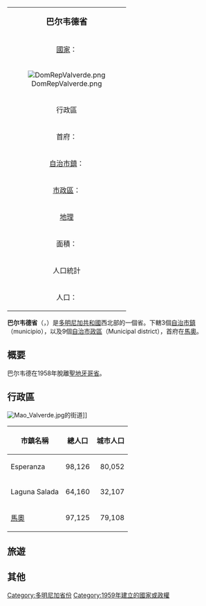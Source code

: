 {| class="infobox bordered" align=right cellpadding=4 cellspacing=0 width=275 style="clear:right; margin: 0 0 1em 1em; background: #f9f9f9; font-size: 95%;"
|-
|colspan=2 align=center bgcolor="#BFDFFF"|<big>'''巴尔韦德省'''</big>
|-
|[[國家|國家]]：|| [[多明尼加共和國|多明尼加共和國]]
|-
! colspan="3" | [[File:DomRepValverde.png|center]]
|-
!colspan=2 align=center bgcolor="#BFDFFF"|行政區
|-
|首府：||[[馬奧_(多明尼加)|馬奧]]
|-
|[[自治市鎮|自治市鎮]]：||3個 
|-
|[[市轄區|市政區]]：||9個
|-
!colspan=2 align=center bgcolor="#BFDFFF"|[[地理|地理]]
|-
|面積：||823,38 km² 
|-
!colspan=2 align=center bgcolor="#BFDFFF"|人口統計
|-
|人口：||259,411人（2008年統計）
|}

'''巴尔韦德省'''（{{lang-es|Provincia de Valverde}}，{{IPA-es|balˈβeɾðe}}）是[[多明尼加共和國|多明尼加共和國]]西北部的一個省。下轄3個[[自治市鎮|自治市鎮]]（municipio），以及9個[[市轄區|自治市政區]]（Municipal district），首府在[[馬奧_(多明尼加)|馬奧]]。

== 概要 ==
巴尔韦德在1958年脫離[[聖地牙哥省_(多明尼加)|聖地牙哥省]]。

== 行政區 ==
[[File:Mao_Valverde.jpg|thumb]]的街道]]

{| class="wikitable sortable" style="font-size:95%;"
! 市鎮名稱
! 總人口
! 城市人口
|-----
| Esperanza || align="right" | 98,126 || align="right" | 80,052
|-----
| Laguna Salada || align="right" | 64,160 || align="right" | 32,107
|-----
| [[馬奧|馬奧]] || align="right" | 97,125 || align="right" | 79,108
|}

{{clear}}
== 旅遊 ==

== 其他 ==

{{多明尼加共和國各省}}
[[Category:多明尼加省份|Category:多明尼加省份]]
[[Category:1959年建立的國家或政權|Category:1959年建立的國家或政權]]
